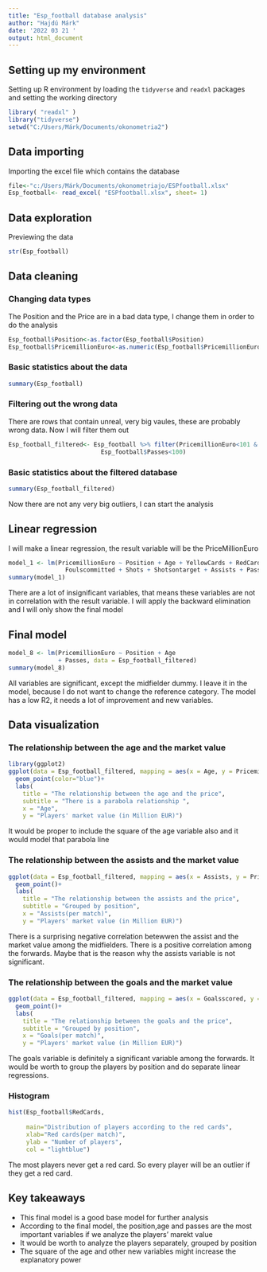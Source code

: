 ---
title: "Esp_football database analysis"
author: "Hajdú Márk"
date: '2022 03 21 '
output: html_document
---

## Setting up my environment
Setting up R environment by loading the `tidyverse` and `readxl` packages and setting the working directory

```{r setup, message=FALSE, warning=FALSE}

library( "readxl" )
library("tidyverse")
setwd("C:/Users/Márk/Documents/okonometria2")
```

## Data importing
Importing the excel file which contains the database

```{r data import, echo=TRUE}
file<-"c:/Users/Márk/Documents/okonometriajo/ESPfootball.xlsx"
Esp_football<- read_excel( "ESPfootball.xlsx", sheet= 1)
```

## Data exploration
Previewing the data

```{r preview, echo=TRUE}
str(Esp_football)

```
## Data cleaning
### Changing data types
The Position and the Price are in a bad data type, I change them in order to do the analysis
```{r changing data type}
Esp_football$Position<-as.factor(Esp_football$Position)
Esp_football$PricemillionEuro<-as.numeric(Esp_football$PricemillionEuro)

```

### Basic statistics about the data
```{r summary}
summary(Esp_football)
```

### Filtering out the wrong data
There are rows that contain unreal, very big vaules, these are probably wrong data. Now I will filter them out


```{r filtering}
Esp_football_filtered<- Esp_football %>% filter(PricemillionEuro<101 &
                          Esp_football$Passes<100)
```

### Basic statistics about the filtered database

```{r summary 2}
summary(Esp_football_filtered)
```

Now there are not any very big outliers, I can start the analysis

## Linear regression
I will make a linear regression, the result variable will be the PriceMillionEuro
```{r}
model_1 <- lm(PricemillionEuro ~ Position + Age + YellowCards + RedCards + Goalsscored + 
                Foulscommitted + Shots + Shotsontarget + Assists + Passes, data = Esp_football_filtered)
summary(model_1)
```

There are a lot of insignificant variables, that means these variables are not in correlation with the result variable.
I will apply the backward elimination and I will only show the final model

## Final model
```{r}
model_8 <- lm(PricemillionEuro ~ Position + Age
              + Passes, data = Esp_football_filtered)
summary(model_8)
```

All variables are significant, except the midfielder dummy. I leave it in the model, because I do not want to change the reference category. The model has a low R2, it needs a lot of improvement and new variables.

## Data visualization

### The relationship between the age and the market value

```{r}

library(ggplot2)
ggplot(data = Esp_football_filtered, mapping = aes(x = Age, y = PricemillionEuro)) +
  geom_point(color="blue")+
  labs(
    title = "The relationship between the age and the price",
    subtitle = "There is a parabola relationship ",
    x = "Age",
    y = "Players' market value (in Million EUR)")
```

It would be proper to include the square of the age variable also and it would model that parabola line

### The relationship between the assists and the market value

```{r}
ggplot(data = Esp_football_filtered, mapping = aes(x = Assists, y = PricemillionEuro,color=Position)) + facet_wrap(~Position)+
  geom_point()+
  labs(
    title = "The relationship between the assists and the price",
    subtitle = "Grouped by position",
    x = "Assists(per match)",
    y = "Players' market value (in Million EUR)")
```

There is a surprising negative correlation betewwen the assist and the market value among the midfielders. There is a positive correlation among the forwards. Maybe that is the reason why the assists variable is not significant.



### The relationship between the goals and the market value

```{r}

ggplot(data = Esp_football_filtered, mapping = aes(x = Goalsscored, y = PricemillionEuro,color=Position)) + facet_wrap(~Position)+
  geom_point()+
  labs(
    title = "The relationship between the goals and the price",
    subtitle = "Grouped by position",
    x = "Goals(per match)",
    y = "Players' market value (in Million EUR)")
```

The goals variable is definitely a significant variable among the forwards. It would be worth to group the players by position and do separate linear regressions.

### Histogram 
```{r}
hist(Esp_football$RedCards,
     
     main="Distribution of players according to the red cards",
     xlab="Red cards(per match)",
     ylab = "Number of players",
     col = "lightblue")
```

The most players never get a red card. So every player will be an outlier if they get a red card.

## Key takeaways

* This final model is a good base model for further analysis
* According to the final model, the position,age and passes are the most important variables if we analyze the players' marekt value
* It would be worth to analyze the players separately, grouped by position
* The square of the age and other new variables might increase the explanatory power


